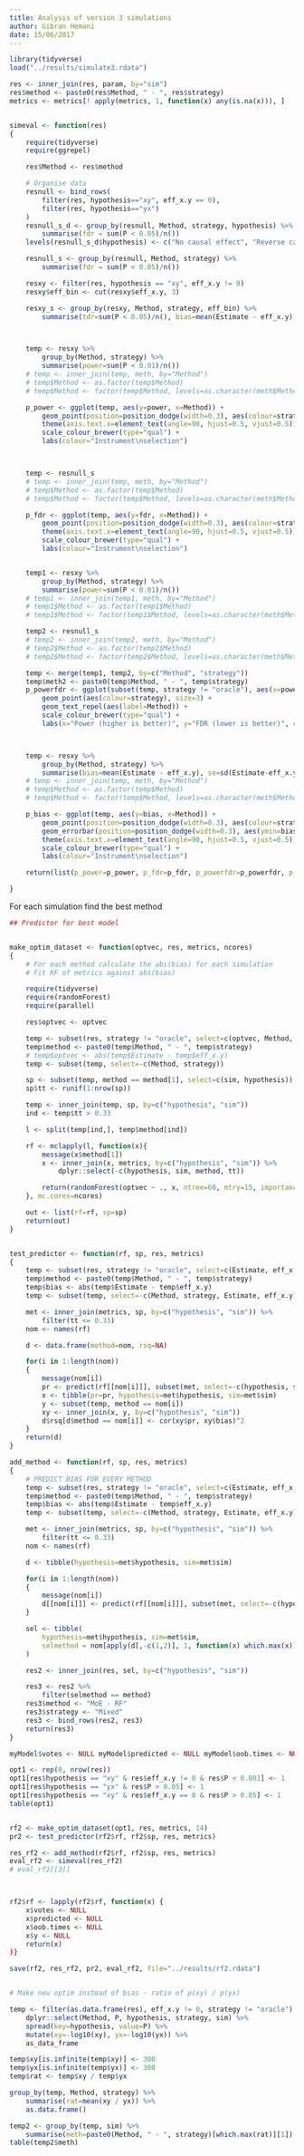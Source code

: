 ```yaml
---
title: Analysis of version 3 simulations
author: Gibran Hemani
date: 15/06/2017
---
```




```r

library(tidyverse)
load("../results/simulate3.rdata")

res <- inner_join(res, param, by="sim")
res$method <- paste0(res$Method, " - ", res$strategy)
metrics <- metrics[! apply(metrics, 1, function(x) any(is.na(x))), ]


simeval <- function(res)
{
	require(tidyverse)
	require(ggrepel)

	res$Method <- res$method

	# Organise data
	resnull <- bind_rows(
		filter(res, hypothesis=="xy", eff_x.y == 0),
		filter(res, hypothesis=="yx")
	)
	resnull_s_d <- group_by(resnull, Method, strategy, hypothesis) %>%
		summarise(fdr = sum(P < 0.05)/n())
	levels(resnull_s_d$hypothesis) <- c("No causal effect", "Reverse cause")

	resnull_s <- group_by(resnull, Method, strategy) %>%
		summarise(fdr = sum(P < 0.05)/n())

	resxy <- filter(res, hypothesis == "xy", eff_x.y != 0)
	resxy$eff_bin <- cut(resxy$eff_x.y, 3)

	resxy_s <- group_by(resxy, Method, strategy, eff_bin) %>%
		summarise(tdr=sum(P < 0.05)/n(), bias=mean(Estimate - eff_x.y), n=n(), bias_se=sd(Estimate - eff_x.y)/sqrt(n))



	temp <- resxy %>%
		group_by(Method, strategy) %>%
		summarise(power=sum(P < 0.01)/n())
	# temp <- inner_join(temp, meth, by="Method")
	# temp$Method <- as.factor(temp$Method)
	# temp$Method <- factor(temp$Method, levels=as.character(meth$Method))

	p_power <- ggplot(temp, aes(y=power, x=Method)) +
		geom_point(position=position_dodge(width=0.3), aes(colour=strategy), size=3) +
		theme(axis.text.x=element_text(angle=90, hjust=0.5, vjust=0.5)) +
		scale_colour_brewer(type="qual") +
		labs(colour="Instrument\nselection")



	temp <- resnull_s
	# temp <- inner_join(temp, meth, by="Method")
	# temp$Method <- as.factor(temp$Method)
	# temp$Method <- factor(temp$Method, levels=as.character(meth$Method))

	p_fdr <- ggplot(temp, aes(y=fdr, x=Method)) +
		geom_point(position=position_dodge(width=0.3), aes(colour=strategy), size=3) +
		theme(axis.text.x=element_text(angle=90, hjust=0.5, vjust=0.5)) +
		scale_colour_brewer(type="qual") +
		labs(colour="Instrument\nselection")


	temp1 <- resxy %>%
		group_by(Method, strategy) %>%
		summarise(power=sum(P < 0.01)/n())
	# temp1 <- inner_join(temp1, meth, by="Method")
	# temp1$Method <- as.factor(temp1$Method)
	# temp1$Method <- factor(temp1$Method, levels=as.character(meth$Method))

	temp2 <- resnull_s
	# temp2 <- inner_join(temp2, meth, by="Method")
	# temp2$Method <- as.factor(temp2$Method)
	# temp2$Method <- factor(temp2$Method, levels=as.character(meth$Method))

	temp <- merge(temp1, temp2, by=c("Method", "strategy"))
	temp$meth2 <- paste0(temp$Method, " - ", temp$strategy)
	p_powerfdr <- ggplot(subset(temp, strategy != "oracle"), aes(x=power, y=fdr)) +
		geom_point(aes(colour=strategy), size=3) +
		geom_text_repel(aes(label=Method)) +
		scale_colour_brewer(type="qual") +
		labs(x="Power (higher is better)", y="FDR (lower is better)", colour="Instrument\nselection")



	temp <- resxy %>%
		group_by(Method, strategy) %>%
		summarise(bias=mean(Estimate - eff_x.y), se=sd(Estimate-eff_x.y))
	# temp <- inner_join(temp, meth, by="Method")
	# temp$Method <- as.factor(temp$Method)
	# temp$Method <- factor(temp$Method, levels=as.character(meth$Method))

	p_bias <- ggplot(temp, aes(y=bias, x=Method)) +
		geom_point(position=position_dodge(width=0.3), aes(colour=strategy), size=3) +
		geom_errorbar(position=position_dodge(width=0.3), aes(ymin=bias-se, ymax=bias+se, colour=strategy), width=0) +
		theme(axis.text.x=element_text(angle=90, hjust=0.5, vjust=0.5)) +
		scale_colour_brewer(type="qual") +
		labs(colour="Instrument\nselection")

	return(list(p_power=p_power, p_fdr=p_fdr, p_powerfdr=p_powerfdr, p_bias=p_bias))

}


```

For each simulation find the best method


```r


## Predictor for best model


make_optim_dataset <- function(optvec, res, metrics, ncores)
{
	# For each method calculate the abs(bias) for each simulation
	# Fit RF of metrics against abs(bias)

	require(tidyverse)
	require(randomForest)
	require(parallel)

	res$optvec <- optvec

	temp <- subset(res, strategy != "oracle", select=c(optvec, Method, strategy, hypothesis, sim))
	temp$method <- paste0(temp$Method, " - ", temp$strategy)
	# temp$optvec <- abs(temp$Estimate - temp$eff_x.y)
	temp <- subset(temp, select=-c(Method, strategy))

	sp <- subset(temp, method == method[1], select=c(sim, hypothesis))
	sp$tt <- runif(1:nrow(sp))

	temp <- inner_join(temp, sp, by=c("hypothesis", "sim"))
	ind <- temp$tt > 0.33

	l <- split(temp[ind,], temp$method[ind])

	rf <- mclapply(l, function(x){
		message(x$method[1])
		x <- inner_join(x, metrics, by=c("hypothesis", "sim")) %>%
			dplyr::select(-c(hypothesis, sim, method, tt))

		return(randomForest(optvec ~ ., x, ntree=60, mtry=15, importance=TRUE, do.trace=TRUE))
	}, mc.cores=ncores)

	out <- list(rf=rf, sp=sp)
	return(out)
}


test_predictor <- function(rf, sp, res, metrics)
{
	temp <- subset(res, strategy != "oracle", select=c(Estimate, eff_x.y, Method, strategy, hypothesis, sim))
	temp$method <- paste0(temp$Method, " - ", temp$strategy)
	temp$bias <- abs(temp$Estimate - temp$eff_x.y)
	temp <- subset(temp, select=-c(Method, strategy, Estimate, eff_x.y))

	met <- inner_join(metrics, sp, by=c("hypothesis", "sim")) %>%
		filter(tt <= 0.33)
	nom <- names(rf)

	d <- data.frame(method=nom, rsq=NA)

	for(i in 1:length(nom))
	{
		message(nom[i])
		pr <- predict(rf[[nom[i]]], subset(met, select=-c(hypothesis, sim)))
		x <- tibble(pr=pr, hypothesis=met$hypothesis, sim=met$sim)
		y <- subset(temp, method == nom[i])
		xy <- inner_join(x, y, by=c("hypothesis", "sim"))
		d$rsq[d$method == nom[i]] <- cor(xy$pr, xy$bias)^2
	}
	return(d)
}

add_method <- function(rf, sp, res, metrics)
{
	# PREDICT BIAS FOR EVERY METHOD
	temp <- subset(res, strategy != "oracle", select=c(Estimate, eff_x.y, Method, strategy, hypothesis, sim))
	temp$method <- paste0(temp$Method, " - ", temp$strategy)
	temp$bias <- abs(temp$Estimate - temp$eff_x.y)
	temp <- subset(temp, select=-c(Method, strategy, Estimate, eff_x.y))

	met <- inner_join(metrics, sp, by=c("hypothesis", "sim")) %>%
		filter(tt <= 0.33)
	nom <- names(rf)

	d <- tibble(hypothesis=met$hypothesis, sim=met$sim)

	for(i in 1:length(nom))
	{
		message(nom[i])
		d[[nom[i]]] <- predict(rf[[nom[i]]], subset(met, select=-c(hypothesis, sim)))
	}

	sel <- tibble(
		hypothesis=met$hypothesis, sim=met$sim,
		selmethod = nom[apply(d[,-c(1,2)], 1, function(x) which.max(x))]
	)

	res2 <- inner_join(res, sel, by=c("hypothesis", "sim")) 

	res3 <- res2 %>%
		filter(selmethod == method)
	res3$method <- "MoE - RF"
	res3$strategy <- "Mixed"
	res3 <- bind_rows(res2, res3)
	return(res3)
}

myModel$votes <- NULL myModel$predicted <- NULL myModel$oob.times <- NULL myModel$y <- NULL

opt1 <- rep(0, nrow(res))
opt1[res$hypothesis == "xy" & res$eff_x.y != 0 & res$P < 0.001] <- 1
opt1[res$hypothesis == "yx" & res$P > 0.05] <- 1
opt1[res$hypothesis == "xy" & res$eff_x.y == 0 & res$P > 0.05] <- 1
table(opt1)


rf2 <- make_optim_dataset(opt1, res, metrics, 14)
pr2 <- test_predictor(rf2$rf, rf2$sp, res, metrics)

res_rf2 <- add_method(rf2$rf, rf2$sp, res, metrics)
eval_rf2 <- simeval(res_rf2)
# eval_rf2[[3]]



rf2$rf <- lapply(rf2$rf, function(x) {
	x$votes <- NULL
	x$predicted <- NULL
	x$oob.times <- NULL
	x$y <- NULL
	return(x)
)}

save(rf2, res_rf2, pr2, eval_rf2, file="../results/rf2.rdata")


# Make new optim instead of bias - ratio of p(xy) / p(yx)

temp <- filter(as.data.frame(res), eff_x.y != 0, strategy != "oracle") %>%
	dplyr::select(Method, P, hypothesis, strategy, sim) %>%
	spread(key=hypothesis, value=P) %>%
	mutate(xy=-log10(xy), yx=-log10(yx)) %>%
	as_data_frame

temp$xy[is.infinite(temp$xy)] <- 300
temp$yx[is.infinite(temp$yx)] <- 300
temp$rat <- temp$xy / temp$yx

group_by(temp, Method, strategy) %>%
	summarise(rat=mean(xy / yx)) %>%
	as.data.frame()

temp2 <- group_by(temp, sim) %>%
	summarise(meth=paste0(Method, " - ", strategy)[which.max(rat)][1])
table(temp2$meth)



```
